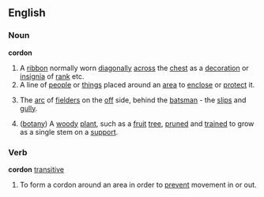 ==English==
===Noun===
'''cordon'''
# A [[ribbon]] normally worn [[diagonal]]ly [[across]] the [[chest]] as a [[decoration]] or [[insignia]] of [[rank]] etc.
# A line of [[people]] or [[thing]]s placed around an [[area]] to [[enclose]] or [[protect]] it.
# {{Cricket}} The [[arc]] of [[fielder]]s on the [[off]] side, behind the [[batsman]] - the [[slips]] and [[gully]].
# ([[botany]]) A [[wood]]y [[plant]], such as a [[fruit]] [[tree]], [[prune]]d and [[train]]ed to grow as a single stem on a [[support]].
===Verb===
'''cordon''' [[transitive]]
# To form a cordon around an area in order to [[prevent]] movement in or out.